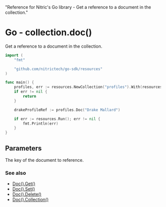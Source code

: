   "Reference for Nitric's Go library - Get a reference to a document in the collection."

# Go - collection.doc()

Get a reference to a document in the collection.

```go
import (
	"fmt"

	"github.com/nitrictech/go-sdk/resources"
)

func main() {
	profiles, err := resources.NewCollection("profiles").With(resources.CollectionReading, resources.CollectionWriting)
	if err != nil {
		return
	}

	drakeProfileRef := profiles.Doc("Drake Mallard")

	if err := resources.Run(); err != nil {
		fmt.Println(err)
	}
}
```

## Parameters

<Properties>
  <Property name="key" required type="string">
    The key of the document to reference.
  </Property>
</Properties>

### See also

- [Doc().Get()](./collection-doc-get)
- [Doc().Set()](./collection-doc-set)
- [Doc().Delete()](./collection-doc-delete)
- [Doc().Collection()](./collection-doc-collection)
